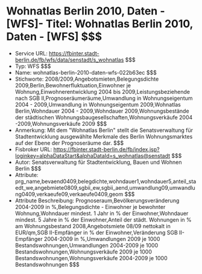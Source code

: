 # Wohnatlas Berlin 2010, Daten - [WFS]- Titel: Wohnatlas Berlin 2010, Daten - [WFS] $$$
- Service URL: https://fbinter.stadt-berlin.de/fb/wfs/data/senstadt/s_wohnatlas $$$
- Typ: WFS $$$
- Name: wohnatlas-berlin-2010-daten-wfs-022b63ec $$$
- Stichworte: 2008/2009,Angebotsmieten,Belegungsdichte 2009,Berlin,Bewohnerfluktuation,Einwohner je Wohnung,Einwohnerentwicklung 2004 bis 2009,Leistungsbeziehende nach SGB II,Prognoseräumeräume,Umwandlung in Wohnungseigentum 2004 - 2009,Umwandlung in Wohnungseigentum 2009,Wohnatlas Berlin,Wohndauer 2004 - 2009,Wohndauer 2009,Wohnungsbestände der städtischen Wohnungsbaugesellschaften,Wohnungsverkäufe 2004 -2009,Wohnungsverkäufe 2009 $$$
- Anmerkung: Mit dem "Wohnatlas Berlin" stellt die Senatsverwaltung für Stadtentwicklung ausgewählte Merkmale des Berlin Wohnungsmarktes auf der Ebene der Prognoseräume dar. $$$
- Fisbroker URL: https://fbinter.stadt-berlin.de/fb/index.jsp?loginkey=alphaDataStart&alphaDataId=s_wohnatlas@senstadt $$$
- Autor: Senatsverwaltung für Stadtentwicklung, Bauen und Wohnen Berlin $$$
- Attribute: prg_name,bevaend0409,belegdichte,wohndauer1,wohndauer5,anteil_staedt_we,angebmiete0809,sgbii_ew,sgbii_aend,umwandlung09,umwandlung0409,verkaeufe09,verkaeufe0409,geom $$$
- Attribute Beschreibung: Prognoseraum,Bevölkerungsveränderung 2004-2009 in %,Belegungsdichte - Einwohner je bewohnter Wohnung,Wohndauer mindest. 1 Jahr in % der Einwohner,Wohndauer mindest. 5 Jahre in % der Einwohner,Anteil der städt. Wohnungen in % am Wohnungsbestand 2008,Angebotsmiete 08/09 nettokalt in EUR/qm,SGB II-Empfänger in % der Einwohner,Veränderung SGB II-Empfänger 2004-2009 in %,Umwandlungen 2009 je 1000 Bestandswohnungen,Umwandlungen 2004-2009 je 1000 Bestandswohnungen,Wohnungsverkäufe 2009 je 1000 Bestandswohnungen,Wohnungsverkäufe 2004-2009 je 1000 Bestandswohnungen $$$
